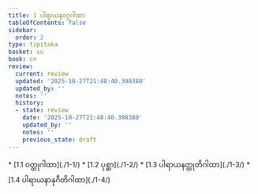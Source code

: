 ```yaml
---
title: 1 ပါရာယနဝဂ္ဂဂါထာ
tableOfContents: false
sidebar:
  order: 2
type: tipitaka
basket: su
book: cn
review:
  current: review
  updated: '2025-10-27T21:48:40.398380'
  updated_by: ''
  notes: ''
  history:
  - state: review
    date: '2025-10-27T21:48:40.398380'
    updated_by: ''
    notes: ''
    previous_state: draft
---
```



<ReviewStatus review={frontmatter.review} showDetails={true} />

<HypothesisAnnotation frontmatter={frontmatter} />

<DynamicBreadcrumb />



<TableOfContents book="cn" section="1">
* [1.1 ဝတ္ထုဂါထာ](./1-1/)
* [1.2 ပုစ္ဆာ](./1-2/)
* [1.3 ပါရာယနတ္ထုတိဂါထာ](./1-3/)
* [1.4 ပါရာယနာနုဂီတိဂါထာ](./1-4/)
</TableOfContents>